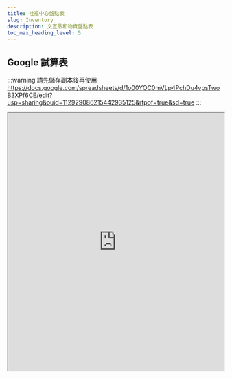 ---
title: 社福中心盤點表
slug: Inventory
description: 文宣品和物資盤點表
toc_max_heading_level: 5
---  


## Google 試算表
:::warning 請先儲存副本後再使用
https://docs.google.com/spreadsheets/d/1o00YOC0mVLp4PchDu4vpsTwoB3XPf6CE/edit?usp=sharing&ouid=112929086215442935125&rtpof=true&sd=true
:::

<iframe
  src="https://docs.google.com/spreadsheets/d/e/2PACX-1vQrmvW1kfLKQvynz8AHMRX7qjTFYQ-0VUEiK1UZGwkBLSXI8gDDRlKOfPbfVzyMPQ/pubhtml?widget=true&headers=false"
  width="100%"
  height="600px"
></iframe>


